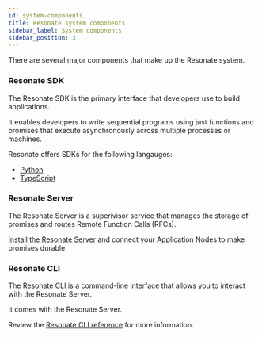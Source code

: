 ```yaml
---
id: system-components
title: Resonate system components
sidebar_label: System components
sidebar_position: 3
---
```


There are several major components that make up the Resonate system.

### Resonate SDK

The Resonate SDK is the primary interface that developers use to build applications.

It enables developers to write sequential programs using just functions and promises that execute asynchronously across multiple processes or machines.

Resonate offers SDKs for the following langauges:

- [Python](/develop/python)
- [TypeScript](/develop/typescript)

### Resonate Server

The Resonate Server is a superivisor service that manages the storage of promises and routes Remote Function Calls (RFCs).

[Install the Resonate Server](/get-started/server-installation) and connect your Application Nodes to make promises durable.

### Resonate CLI

The Resonate CLI is a command-line interface that allows you to interact with the Resonate Server.

It comes with the Resonate Server.

Review the [Resonate CLI reference](/operate/cli-reference) for more information.
